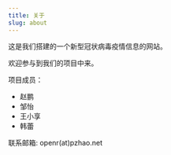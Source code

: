 ```yaml
---
title: 关于
slug: about
---
```


这是我们搭建的一个新型冠状病毒疫情信息的网站。

欢迎参与到我们的项目中来。

项目成员：

- 赵鹏
- 邹怡
- 王小享
- 韩蕾

联系邮箱: openr(at)pzhao.net


